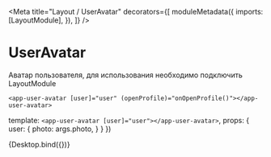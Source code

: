
<Meta
  title="Layout / UserAvatar"
  decorators={[
    moduleMetadata({
      imports: [LayoutModule],
    }),
    ]}
/>

# UserAvatar
Аватар пользователя, для использования необходимо подключить LayoutModule

```
<app-user-avatar [user]="user" (openProfile)="onOpenProfile()"></app-user-avatar>
```

  template: `<app-user-avatar [user]="user"></app-user-avatar>`,
  props: {
    user: {
      photo: args.photo,
    }
  }
})

<Preview>
  <Story
    name="Default"
    args={{
      photo: 'https://cataas.com/cat',
    }}
  >
    {Desktop.bind({})}
  </Story>
</Preview>
